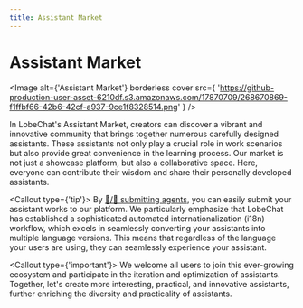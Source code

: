 ```yaml
---
title: Assistant Market
---
```


# Assistant Market

<Image
  alt={'Assistant Market'}
  borderless
  cover
  src={
    'https://github-production-user-asset-6210df.s3.amazonaws.com/17870709/268670869-f1ffbf66-42b6-42cf-a937-9ce1f8328514.png'
  }
/>

In LobeChat's Assistant Market, creators can discover a vibrant and innovative community that brings together numerous carefully designed assistants. These assistants not only play a crucial role in work scenarios but also provide great convenience in the learning process. Our market is not just a showcase platform, but also a collaborative space. Here, everyone can contribute their wisdom and share their personally developed assistants.

<Callout type={'tip'}>
  By [🤖/🏪 submitting agents](https://github.com/lobehub/lobe-chat-agents), you can easily submit
  your assistant works to our platform. We particularly emphasize that LobeChat has established a
  sophisticated automated internationalization (i18n) workflow, which excels in seamlessly
  converting your assistants into multiple language versions. This means that regardless of the
  language your users are using, they can seamlessly experience your assistant.
</Callout>

<Callout type={'important'}>
  We welcome all users to join this ever-growing ecosystem and participate in the iteration and
  optimization of assistants. Together, let's create more interesting, practical, and innovative
  assistants, further enriching the diversity and practicality of assistants.
</Callout>
